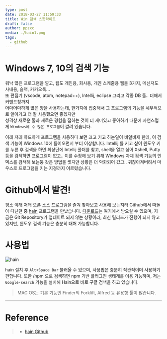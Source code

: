 ```yaml
---
type: post
date: 2018-03-27 11:59:33
title: Win 검색 스팟라이트
draft: false
author: ppzxc
media: ./hain1.png
tags:
  - github
---
```


# Windows 7, 10의 검색 기능

워낙 많은 프로그램을 깔고, 웹도 개인용, 회사용, 개인 스케줄용 웹을 3가지, 메신저도 사내용, 슬랙, 카카오톡...  
또 편집기 (vscode, atom, notepad++), Intellij, eclipse 그리고 각종 DB 툴.. 더해서 커맨드창까지  
어마어마하게 많은 양을 사용하는데, 한가지에 집중해서 그 프로그램의 기능을 세부적으로 알아가고 더 잘 사용했으면 좋겠지만  
성격상 새로운 툴과 새로운 경험을 접하는 것이 더 재미있고 좋아하기 때문에 자연스럽게 `Windows에 수 많은 프로그램`이 깔려 있습니다.

이래 저래 하드하게 프로그램을 사용하다 보면 끄고 키고 하는일이 비일비재 한데, 이 검색 기능이 Windows 10에 들어오면서 부터 이상합니다. Intellij 를 키고 싶어 윈도우 키를 누른 후 검색을 하면 최상단에 Intellij 폴더를 찾고, shell을 열고 싶어 Xshell, Putty 등을 검색하면 프로그램이 없고.. 이를 수정해 보기 위해 Windows 자체 검색 기능의 인덱스를 검색해 보는둥 갖은 방법을 썻지만 상황은 더 악화되어 갔고.. 귀찮아져버려서 마우스로 프로그램을 키는 지경까지 이르렀습니다.

# Github에서 발견!

평소 이래 저래 오픈 소스 프로그램을 즐겨 찾아보고 사용해 보는지라 Github에서 떠돌아 다닌던 중 [hain](https://github.com/hainproject/hain/) 프로그램을 만났습니다. [다운로드](https://github.com/hainproject/hain/releases)는 여기에서 받으실 수 있으며, 지금은 Git Repository가 업데이트 되지 않는 상황이라, 최신 릴리즈가 진행이 되지 않고 있지만, 윈도우 검색 기능은 충분히 대처 가능합니다.

# 사용법

![hain](./hain1.png)

hain 설치 후 `Alt+Space Bar` 불러올 수 있으며, 사용법은 충분히 직관적이며 사용하기 편합니다.
또한 /hpm 으로 검색하면 npm 기반 플러그인 생태계를 이용 가능하며, 저는 `Google-search` 기능을 설치해 Hain으로 바로 구글 검색을 하고 있습니다.

> MAC OS는 기본 기능인 Finder외 Forklift, Alfred 등 유용항 툴이 많습니다.

---

# Reference

> - [hain Github](https://github.com/hainproject/hain/)

